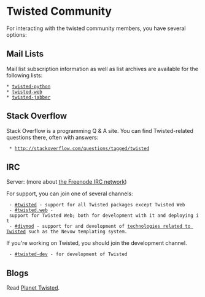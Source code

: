 = Twisted Community = 

For interacting with the twisted community members, you have several options:

== Mail Lists ==

Mail list subscription information as well as list archives are available for the following lists:
 * [http://twistedmatrix.com/cgi-bin/mailman/listinfo/twisted-python twisted-python]
 * [http://twistedmatrix.com/cgi-bin/mailman/listinfo/twisted-web twisted-web]
 * [https://mailman.ik.nu/mailman/listinfo/twisted-jabber twisted-jabber]

== Stack Overflow ==

Stack Overflow is a programming Q & A site.  You can find Twisted-related questions there, often with answers:

  * http://stackoverflow.com/questions/tagged/twisted

== IRC ==

Server: {{{irc.freenode.net}}} (more about [http://freenode.net the Freenode IRC network])

For support, you can join one of several channels:

  - [irc://irc.freenode.net/twisted #twisted] - support for all Twisted packages except Twisted Web
  - [irc://irc.freenode.net/twisted.web #twisted.web] - support for Twisted Web; both for development with it and deploying it
  - [irc://irc.freenode.net/divmod #divmod] - support for and development of [https://launchpad.net/divmod.org technologies related to Twisted] such as the Nevow templating system.

If you're working on Twisted, you should join the development channel.

  - [irc://irc.freenode.net/twisted-dev #twisted-dev] - for development of Twisted

== Blogs ==

Read [http://planet.twistedmatrix.com/ Planet Twisted].